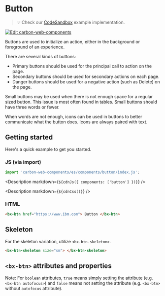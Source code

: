 
# Button

> 💡 Check our
> [CodeSandbox](https://codesandbox.io/s/github/carbon-design-system/carbon-web-components/tree/main/examples/codesandbox/basic/components/button)
> example implementation.

[![Edit carbon-web-components](https://codesandbox.io/static/img/play-codesandbox.svg)](https://codesandbox.io/s/github/carbon-design-system/carbon-web-components/tree/main/examples/codesandbox/basic/components/button)

Buttons are used to initialize an action, either in the background or foreground of an experience.

There are several kinds of buttons:

- Primary buttons should be used for the principal call to action on the page.
- Secondary buttons should be used for secondary actions on each page.
- Danger buttons should be used for a negative action (such as Delete) on the page.

Small buttons may be used when there is not enough space for a regular sized button. This issue is most often found in tables. Small buttons should have three words or fewer.

When words are not enough, icons can be used in buttons to better communicate what the button does. Icons are always paired with text.

## Getting started

Here's a quick example to get you started.

### JS (via import)

```javascript
import 'carbon-web-components/es/components/button/index.js';
```

<Description markdown={`${cdnJs({ components: ['button'] })}`} />

<Description markdown={`${cdnCss()}`} />

### HTML

```html
<bx-btn href="https://www.ibm.com"> Button </bx-btn>
```

## Skeleton

For the skeleton variation, utilize `<bx-btn-skeleton>`.

```html
<bx-btn-skeleton size="sm"> </bx-btn-skeleton>
```

## `<bx-btn>` attributes and properties

Note: For `boolean` attributes, `true` means simply setting the attribute (e.g. `<bx-btn autofocus>`) and `false` means not setting the attribute (e.g. `<bx-btn>` without `autofocus` attribute).

<Props of="bx-btn" />
